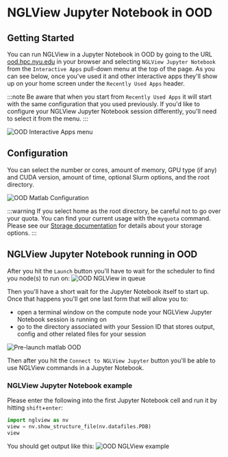 # NGLView Jupyter Notebook in OOD

## Getting Started
You can run NGLView in a Jupyter Notebook in OOD by going to the URL [ood.hpc.nyu.edu](http://ood.hpc.nyu.edu) in your browser and selecting `NGLView Jupyter Notebook` from the `Interactive Apps` pull-down menu at the top of the page.  As you can see below, once you've used it and other interactive apps they'll show up on your home screen under the `Recently Used Apps` header.

:::note
Be aware that when you start from `Recently Used Apps` it will start with the same configuration that you used previously.  If you'd like to configure your NGLView Jupyter Notebook session differently, you'll need to select it from the menu.
:::

![OOD Interactive Apps menu](./static/ood_interactive_apps_nglview.png)

## Configuration

You can select the number or cores, amount of memory, GPU type (if any) and CUDA version, amount of time, optional Slurm options, and the root directory.

![OOD Matlab Configuration](./static/ood_nglview_config.png)

:::warning
If you select home as the root directory, be careful not to go over your quota.  You can find your current usage with the `myquota` command.  Please see our [Storage documentation](../03_storage/01_intro_and_data_management.mdx) for details about your storage options.
:::

## NGLView Jupyter Notebook running in OOD

After you hit the `Launch` button you'll have to wait for the scheduler to find you node(s) to run on:
![OOD NGLView in queue](./static/ood_nglview_in_queue.png)

Then you'll have a short wait for the Jupyter Notebook itself to start up.<br />
Once that happens you'll get one last form that will allow you to:
-   open a terminal window on the compute node your NGLView Jupyter Notebook session is running on
-   go to the directory associated with your Session ID that stores output, config and other related files for your session

![Pre-launch matlab OOD](./static/ood_nglview_prelaunch.png)

Then after you hit the `Connect to NGLView Jupyter` button you'll be able to use NGLView commands in a Jupyter Notebook.

### NGLView Jupyter Notebook example

Please enter the following into the first Jupyter Notebook cell and run it by hitting `shift`+`enter`:
```python
import nglview as nv
view = nv.show_structure_file(nv.datafiles.PDB)
view
```

You should get output like this:
![OOD NGLView example](./static/ood_nglview_example.png)

